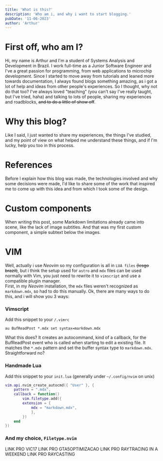 ```yaml
---
title: 'What is this?'
description: 'Who am i, and why i want to start blogging.'
pubDate: '11-06-2023'
author: 'Arthur' 
---
```



# First off, who am I?
Hi, my name is Arthur and I'm a student of Systems Analysis and Development in Brazil.
I work full-time as a Junior Software Engineer and I've a great passion for programming, from web applications to microchip development.
Since I started to move away from tutorials and leaned more towards documentation, I always found blogs something
amazing, as i got a lot of help and ideas from other people's experiences.
So I thought, why not do that too? I've always loved "teaching" (you can't say I've really taught, but I've tried, haha) and talking to lots of people, sharing my experiences and roadblocks,
~~and to do a little of show off~~.

# Why this blog?
Like I said, I just wanted to share my experiences, the things I've studied, and my point of view on what helped me understand these things, and if I'm lucky, help you too in this process.

# References
Before I explain how this blog was made, the technologies involved and why some decisions were made, I'd like to share some of the work that inspired me to come up with this idea and from
which I took some of the design.

# Custom components
When writing this post, some Markdown limitations already came into scene, like the lack of image
subtitles. And that was my first custom component, a simple subtext below the images.

# VIM
Well, actually i use *Neovim* so my configuration is all in `LUA files` ~~(lesgo brazil)~~, but i think the setup used for `astro` and
`mdx` files can be used normally with Vim, you just need to rewrite it to `vimscript` and use a compatible plugin manager.  
First, in my *Neovim* installation, the `mdx` files weren't recognized as `markdown.mdx`, so had to do this manually.
Ok, there are many ways to do this, and i will show you 3 ways: 

### Vimscript
Add this snippet to your `/.vimrc`
```vimscript
au BufReadPost *.mdx set syntax=markdown.mdx
```
What this does? It creates an autocommand, kind of a callback, for the BufReadPost event who is called when starting to edit a existing file. It matches the `*.mdx` pattern and set the buffer syntax type to
`markdown.mdx`. Straightforward no?

### Handmade Lua
Add this snippet to your `init.lua` (generally under `~/.config/nvim` on unix)
```lua
vim.api.nvim_create_autocmd({ "User" }, {
    pattern = ".mdx",
    callback = function() 
        vim.filetype.add({
        extension = {
            mdx = "markdown.mdx",
            },
        })
    end
})
```
### And my choice, `Filetype.nvim`

<MidPostImage src='/blog-placeholder-3.jpg' subtitle='Bah' />
LINK PRO VIC17
LINK PRO GTA5OPTIMIZACAO
LINK PRO RAYTRACING IN A WEEKEND
LINK PRO RAYCASTING
